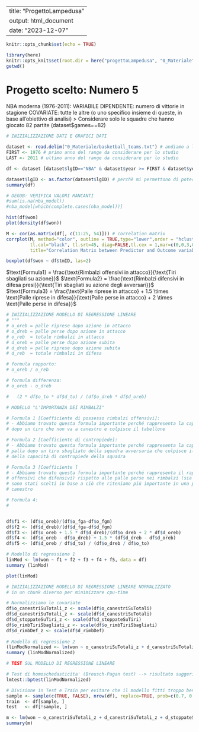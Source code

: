
---
title: "ProgettoLampedusa"
output: html_document
date: "2023-12-07"
---

```r

knitr::opts_chunk$set(echo = TRUE)

library(here)
knitr::opts_knit$set(root.dir = here("progettoLampedusa", "0_Materiale"))
getwd()

```

# Progetto scelto: Numero 5

NBA moderna (1976-2011): VARIABILE DIPENDENTE: numero di vittorie in stagione
COVARIATE: tutte le altre (o uno specifico insieme di queste, in base all'obiettivo di analisi)
> Considerare solo le squadre che hanno giocato 82 partite (dataset$games==82)

```r

# INIZIALIZZAZIONE DATI E GRAFICI DATI

dataset <- read.delim("0_Materiale/basketball_teams.txt") # andiamo a leggere il database fornito
FIRST <- 1976 # primo anno del range da considerare per lo studio
LAST <- 2011 # ultimo anno del range da considerare per lo studio

df <- dataset [dataset$lgID=="NBA" & dataset$year >= FIRST & dataset$year <= LAST & dataset$games==82,]

dataset$lgID <- as.factor(dataset$lgID) # perchè mi permettono di poter generare variabili dummy
summary(df)

# DEGUB: VERIFICA VALORI MANCANTI
#sum(is.na(nba_model))
#nba_model[which(complete.cases(nba_model))]

hist(df$won)
plot(density(df$won))

M <- cor(as.matrix(df[, c(11:25, 54)])) # correlation matrix
corrplot(M, method="color", outline = TRUE,type="lower",order = "hclust",
         tl.col="black", tl.srt=45, diag=FALSE,tl.cex = 1,mar=c(0,0,3,0),
         title="Correlation Matrix between Predictor and Outcome variables")

boxplot(df$won ~ df$tmID, las=2)

```
$\text{Formula1} = \frac{\text{Rimbalzi offensivi in attacco}}{\text{Tiri sbagliati su azione}}$
$\text{Formula2} = \frac{\text{Rimbalzi difensivi in difesa presi}}{\text{Tiri sbagliati su azione degli avversari}}$
$\text{Formula3} = \frac{\text{Palle riprese in attacco} + 1.5 \times \text{Palle riprese in difesa}}{\text{Palle perse in attacco} + 2 \times \text{Palle perse in difesa}}$
```r

# INIZIALIZZAZIONE MODELLO DI REGRESSIONE LINEARE
# """
# o_oreb = palle riprese dopo azione in attacco
# o_dreb = palle perse dopo azione in attacco
# o_reb  = totale rimbalzi in attacco
# d_oreb = palle perse dopo azione subita
# d_dreb = palle riprese dopo azione subita
# d_reb  = totale rimbalzi in difesa

# formula rapporto:
# o_oreb / o_reb

# formula differenza:
# o_oreb - o_dreb

#   (2 * df$o_to * df$d_to) / (df$o_dreb * df$d_oreb)

# MODELLO "L'IMPORTANZA DEI RIMBALZI"

# Formula 1 [Coefficiente di possesso rimbalzi offensivi]:
# - Abbiamo trovato questa formula importante perché rappresenta la capacità della squadra di ripossesso della palla
# dopo un tiro che non va a canestro e colpisce il tabellone

# Formula 2 [Coefficiente di contropiede]:
# - Abbiamo trovato questa formula importante perché rappresenta la capacità della squadra di impossessarsi della 
# palla dopo un tiro sbagliato della squadra avversaria che colpisce il tabellone, che troviamo un buon stimatore
# della capacità di contropiede della squadra

# Formula 3 [Coefficiente ]
# - Abbiamo trovato questa formula importante perché rappresenta il rapporto tra le palle riprese nei rimbalzi (sia
# offensivi che difensivi) rispetto alle palle perse nei rimbalzi (sia offensivi che difensivi). I coefficienti
# sono stati scelti in base a ciò che riteniamo più importante in una partita, ossia la difesa del proprio
# canestro

# Formula 4:
# 


df$f1 <- (df$o_oreb)/(df$o_fga-df$o_fgm)
df$f2 <- (df$d_dreb)/(df$d_fga-df$d_fgm)
df$f3 <- (df$o_oreb + 1.5 * df$d_dreb)/(df$o_dreb + 2 * df$d_oreb)
df$f4 <- (df$o_oreb - df$o_dreb) + 1.5 * (df$d_dreb - df$d_oreb)
df$f5 <- (df$d_oreb / df$d_to) / (df$o_dreb / df$o_to)

# Modello di regressione 1
linMod <- lm(won ~ f1 + f2 + f3 + f4 + f5, data = df)
summary (linMod)

plot(linMod)

```

```r

# INIZIALIZZAZIONE MODELLO DI REGRESSIONE LINEARE NORMALIZZATO
# in un chunk diverso per minimizzare cpu-time

# Normalizziamo le covariate
df$o_canestriSuTotali_z <- scale(df$o_canestriSuTotali)
df$d_canestriSuTotali_z <- scale(df$d_canestriSuTotali)
df$d_stoppateSuTiri_z <- scale(df$d_stoppateSuTiri)
df$o_rimbTiriSbagliati_z <- scale(df$o_rimbTiriSbagliati)
df$d_rimbDef_z <- scale(df$d_rimbDef)
  
# Modello di regressione 2
(linModNormalized <- lm(won ~ o_canestriSuTotali_z + d_canestriSuTotali_z + d_stoppateSuTiri_z + o_rimbTiriSbagliati_z + d_rimbDef_z, data = df ))
summary (linModNormalized)

```

```r

# TEST SUL MODELLO DI REGRESSIONE LINEARE

# Test di homoschedasticita' (Breusch-Pagan test) --> risultato suggerisce omoschedasiticita'
lmtest::bptest(linModNormalized)

# Divisione in Test e Train per evitare che il modello fitti troppo bene sui nostri dati
sample <- sample(c(TRUE, FALSE), nrow(df), replace=TRUE, prob=c(0.7, 0.3))
train  <- df[sample, ]
test   <- df[!sample, ]

m <- lm(won ~ o_canestriSuTotali_z + d_canestriSuTotali_z + d_stoppateSuTiri_z + o_rimbTiriSbagliati_z + d_rimbDef_z, data = train)
summary(m)

```

